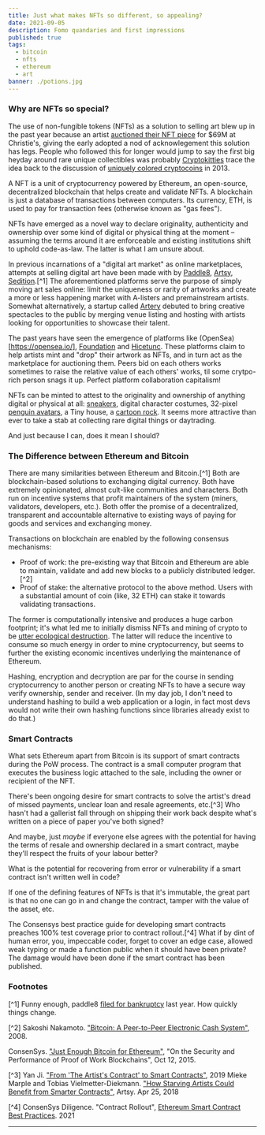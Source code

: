 ```yaml
---
title: Just what makes NFTs so different, so appealing?
date: 2021-09-05
description: Fomo quandaries and first impressions
published: true
tags:
  - bitcoin
  - nfts
  - ethereum
  - art
banner: ./potions.jpg
---
```


### Why are NFTs so special?

The use of non-fungible tokens (NFTs) as a solution to selling art blew up in the past year because an artist [auctioned their NFT piece](https://www.theverge.com/2021/3/11/22325054/beeple-christies-nft-sale-cost-everydays-69-million) for $69M at Christie's, giving the early adopted a nod of acknowlegement this solution has legs.
People who followed this for longer would jump to say the first big heyday around rare unique collectibles was probably [Cryptokitties](https://www.cryptokitties.co/) trace the idea back to the discussion of [uniquely colored cryptocoins](https://www.coindesk.com/markets/2013/06/14/colored-coins-paint-sophisticated-future-for-bitcoin/) in 2013.

A NFT is a unit of cryptocurrency powered by Ethereum, an open-source, decentralized blockchain that helps create and validate NFTs. A blockchain is just a database of transactions between computers.
Its currency, ETH, is used to pay for transaction fees (otherwise known as "gas fees").

NFTs have emerged as a novel way to declare originality, authenticity and ownership over some kind of digital or physical thing at the moment –assuming the terms around it are enforceable and existing institutions shift to uphold code-as-law.
The latter is what I am unsure about.

In previous incarnations of a "digital art market" as online marketplaces, attempts at selling digital art have been made with by [Paddle8](https://www.paddle8.com/), [Artsy](https://www.artsy.net/), [Sedition](https://www.seditionart.com/).[^1] The aforementioned platforms serve the purpose of simply moving art sales online: limit the uniqueness or rarity of artworks and create a more or less happening market with A-listers and premainstream artists. Somewhat alternatively, a startup called [Artery](https://artery.is/) debuted to bring creative spectacles to the public by merging venue listing and hosting with artists looking for opportunities to showcase their talent.

The past years have seen the emergence of platforms like (OpenSea)[https://opensea.io/], [Foundation](https://foundation.app/) and [Hicetunc](https://www.hicetnunc.xyz/). These platforms claim to help artists mint and "drop" their artwork as NFTs, and in turn act as the marketplace for auctioning them. Peers bid on each others works sometimes to raise the relative value of each others' works, til some crytpo-rich person snags it up. Perfect platform collaboration capitalism!

NFTs can be minted to attest to the originality and ownership of anything digital or physical at all: [sneakers](https://www.gq.com/story/nft-fashion-sneakers), digital character costumes, 32-pixel [penguin avatars](https://www.nft-stats.com/collection/32px-penguins), a Tiny house, a [cartoon rock](https://nypost.com/2021/08/25/someone-actually-paid-1-3m-for-an-nft-cartoon-rock/). It seems more attractive than ever to take a stab at collecting rare digital things or daytrading.

And just because I can, does it mean I should?

### The Difference between Ethereum and Bitcoin

There are many similarities between Ethereum and Bitcoin.[^1]
Both are blockchain-based solutions to exchanging digital currency.
Both have extremely opinionated, almost cult-like communities and characters.
Both run on incentive systems that profit maintainers of the system (miners, validators, developers, etc.).
Both offer the promise of a decentralized, transparent and accountable alternative to existing ways of paying for goods and services and exchanging money.

Transactions on blockchain are enabled by the following consensus mechanisms:

- Proof of work: the pre-existing way that Bitcoin and Ethereum are able to maintain, validate and add new blocks to a publicly distributed ledger.[^2]
- Proof of stake: the alternative protocol to the above method. Users with a substantial amount of coin (like, 32 ETH) can stake it towards validating transactions.

The former is computationally intensive and produces a huge carbon footprint; it's what led me to initially dismiss NFTs and mining of crypto to be [utter ecological destruction](https://www.wired.com/story/nfts-hot-effect-earth-climate/).
The latter will reduce the incentive to consume so much energy in order to mine cryptocurrency, but seems to further the existing economic incentives underlying the maintenance of Ethereum.

Hashing, encryption and decryption are par for the course in sending cryptocurrency to another person or creating NFTs to have a secure way verify ownership, sender and receiver. (In my day job, I don't need to understand hashing to build a web application or a login, in fact most devs would not write their own hashing functions since libraries already exist to do that.)

### Smart Contracts

What sets Ethereum apart from Bitcoin is its support of smart contracts during the PoW process.
The contract is a small computer program that executes the business logic attached to the sale, including the owner or recipient of the NFT.

There's been ongoing desire for smart contracts to solve the artist's dread of missed payments, unclear loan and resale agreements, etc.[^3] Who hasn't had a gallerist fall through on shipping their work back despite what's written on a piece of paper you've both signed?

And maybe, just _maybe_ if everyone else agrees with the potential for having the terms of resale and ownership declared in a smart contract, maybe they'll respect the fruits of your labour better?

What is the potential for recovering from error or vulnerability if a smart contract isn't written well in code?

If one of the defining features of NFTs is that it's immutable, the great part is that no one can go in and change the contract, tamper with the value of the asset, etc.

The Consensys best practice guide for developing smart contracts preaches 100% test coverage prior to contract rollout.[^4] What if by dint of human error, you, impeccable coder, forget to cover an edge case, allowed weak typing or made a function public when it should have been private?
The damage would have been done if the smart contract has been published.

### Footnotes
[^1] Funny enough, paddle8 [filed for bankruptcy](https://news.artnet.com/art-world/paddle8-bankruptcy-1806951) last year. How quickly things change.

[^2] 
Sakoshi Nakamoto. ["Bitcoin: A Peer-to-Peer Electronic Cash System"](https://nakamotoinstitute.org/bitcoin/), 2008.

ConsenSys. ["Just Enough Bitcoin for Ethereum"](https://media.consensys.net/time-sure-does-fly-ed4518792679),
"On the Security and Performance of Proof of Work Blockchains", Oct 12, 2015.

[^3] Yan Ji. ["From 'The Artist's Contract' to Smart Contracts"](https://www.dli.tech.cornell.edu/post/smart-contracts-art), 2019
Mieke Marple and Tobias Vielmetter-Diekmann. ["How Starving Artists Could Benefit from Smarter Contracts"](https://www.artsy.net/article/artsy-editorial-starving-artists-benefit-smarter-contracts), Artsy. Apr 25, 2018

[^4] ConsenSys Diligence. "Contract Rollout", [Ethereum Smart Contract Best Practices](https://consensys.github.io/smart-contract-best-practices/software_engineering/#contract-rollout). 2021

---

